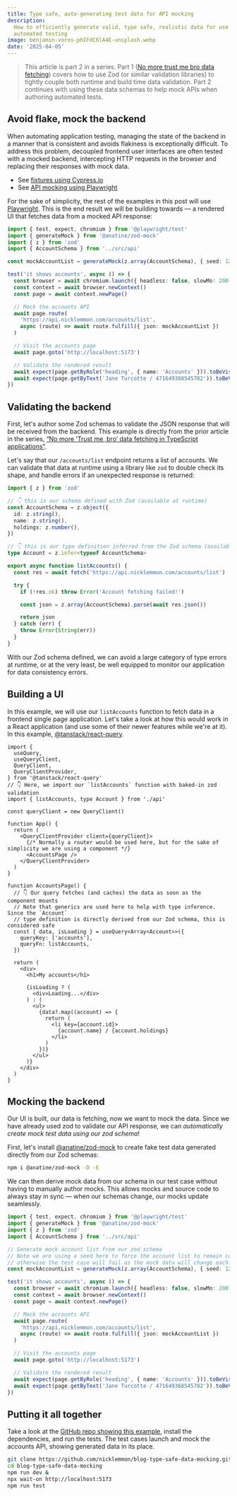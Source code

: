```yaml
---
title: Type safe, auto-generating test data for API mocking
description:
  How to efficiently generate valid, type safe, realistic data for use in
  automated testing
image: benjamin-voros-phIFdC6lA4E-unsplash.webp
date: '2025-04-05'
---
```


> This article is part 2 in a series. Part 1
> ([No more trust me bro data fetching](/post/no-more-trust-me-bro-data-fetching))
> covers how to use Zod (or similar validation libraries) to tightly couple both
> runtime and build time data validation. Part 2 continues with using these data
> schemas to help mock APIs when authoring automated tests.

## Avoid flake, mock the backend

When automating application testing, managing the state of the backend in a
manner that is consistent and avoids flakiness is exceptionally difficult. To
address this problem, decoupled frontend user interfaces are often tested with a
mocked backend, intercepting HTTP requests in the browser and replacing their
responses with mock data.

- See [fixtures using Cypress.io](https://docs.cypress.io/api/commands/fixture)
- See [API mocking using Playwright](https://playwright.dev/docs/mock)

For the sake of simplicity, the rest of the examples in this post will use
[Playwright](https://playwright.dev/). This is the end result we will be
building towards &mdash; a rendered UI that fetches data from a mocked API
response:

```ts
import { test, expect, chromium } from '@playwright/test'
import { generateMock } from '@anatine/zod-mock'
import { z } from 'zod'
import { AccountSchema } from '../src/api'

const mockAccountList = generateMock(z.array(AccountSchema), { seed: 123 })

test('it shows accounts', async () => {
  const browser = await chromium.launch({ headless: false, slowMo: 200 })
  const context = await browser.newContext()
  const page = await context.newPage()

  // Mock the accounts API
  await page.route(
    'https://api.nicklemmon.com/accounts/list',
    async (route) => await route.fulfill({ json: mockAccountList })
  )

  // Visit the accounts page
  await page.goto('http://localhost:5173')

  // Validate the rendered result
  await expect(page.getByRole('heading', { name: 'Accounts' })).toBeVisible()
  await expect(page.getByText('Jane Turcotte / 471649368545782')).toBeVisible()
})
```

## Validating the backend

First, let's author some Zod schemas to validate the JSON response that will be
received from the backend. This example is directly from the prior article in
the series,
[“No more &lsquo;Trust me, bro&rsquo; data fetching in TypeScript applications”](/post/no-more-trust-me-bro-data-fetching).

Let's say that our `/accounts/list` endpoint returns a list of accounts. We can
validate that data at runtime using a library like `zod` to double check its
shape, and handle errors if an unexpected response is returned:

```ts
import { z } from 'zod'

// 👇 this is our schema defined with Zod (available at runtime)
const AccountSchema = z.object({
  id: z.string(),
  name: z.string(),
  holdings: z.number(),
})

// 👇 this is our type definition inferred from the Zod schema (available at build time)
type Account = z.infer<typeof AccountSchema>

export async function listAccounts() {
  const res = await fetch('https://api.nicklemmon.com/accounts/list')

  try {
    if (!res.ok) throw Error('Account fetching failed!')

    const json = z.array(AccountSchema).parse(await res.json())

    return json
  } catch (err) {
    throw Error(String(err))
  }
}
```

With our Zod schema defined, we can avoid a large category of type errors at
runtime, or at the very least, be well equipped to monitor our application for
data consistency errors.

## Building a UI

In this example, we will use our `listAccounts` function to fetch data in a
frontend single page application. Let's take a look at how this would work in a
React application (and use some of their newer features while we're at it). In
this example,
[@tanstack/react-query](https://tanstack.com/query/latest/docs/framework/react/quick-start).

```tsx
import {
  useQuery,
  useQueryClient,
  QueryClient,
  QueryClientProvider,
} from '@tanstack/react-query'
// 👇 Here, we import our `listAccounts` function with baked-in zod validation
import { listAccounts, type Account } from './api'

const queryClient = new QueryClient()

function App() {
  return (
    <QueryClientProvider client={queryClient}>
      {/* Normally a router would be used here, but for the sake of simplicity we are using a component */}
      <AccountsPage />
    </QueryClientProvider>
  )
}

function AccountsPage() {
  // 👇 Our query fetches (and caches) the data as soon as the component mounts
  // Note that generics are used here to help with type inference. Since the `Account`
  // type definition is directly derived from our Zod schema, this is considered safe
  const { data, isLoading } = useQuery<Array<Account>>({
    queryKey: ['accounts'],
    queryFn: listAccounts,
  })

  return (
    <div>
      <h1>My accounts</h1>

      {isLoading ? (
        <div>Loading...</div>
      ) : (
        <ul>
          {data?.map((account) => {
            return (
              <li key={account.id}>
                {account.name} / {account.holdings}
              </li>
            )
          })}
        </ul>
      )}
    </div>
  )
}
```

## Mocking the backend

Our UI is built, our data is fetching, now we want to mock the data. Since we
have already used zod to validate our API response, we can _automatically create
mock test data using our zod schema_!

First, let's install
[@anatine/zod-mock](https://www.npmjs.com/package/@anatine/zod-mock) to create
fake test data generated directly from our Zod schemas:

```bash
npm i @anatine/zod-mock -D -E
```

We can then derive mock data from our schema in our test case without having to
manually author mocks. This allows mocks and source code to always stay in sync
&mdash; when our schemas change, our mocks update seamlessly.

```ts
import { test, expect, chromium } from '@playwright/test'
import { generateMock } from '@anatine/zod-mock'
import { z } from 'zod'
import { AccountSchema } from '../src/api'

// Generate mock account list from our zod schema
// Note we are using a seed here to force the account list to remain consistent for every test run and make sure it is deterministic,
// otherwise the test case will fail as the mock data will change each time the test runs
const mockAccountList = generateMock(z.array(AccountSchema), { seed: 123 })

test('it shows accounts', async () => {
  const browser = await chromium.launch({ headless: false, slowMo: 200 })
  const context = await browser.newContext()
  const page = await context.newPage()

  // Mock the accounts API
  await page.route(
    'https://api.nicklemmon.com/accounts/list',
    async (route) => await route.fulfill({ json: mockAccountList })
  )

  // Visit the accounts page
  await page.goto('http://localhost:5173')

  // Validate the rendered result
  await expect(page.getByRole('heading', { name: 'Accounts' })).toBeVisible()
  await expect(page.getByText('Jane Turcotte / 471649368545782')).toBeVisible()
})
```

## Putting it all together

Take a look at the
[GitHub repo showing this example](https://github.com/nicklemmon/blog-type-safe-data-mocking),
install the dependencies, and run the tests. The test cases launch and mock the
accounts API, showing generated data in its place.

```bash
git clone https://github.com/nicklemmon/blog-type-safe-data-mocking.git
cd blog-type-safe-data-mocking
npm run dev &
npx wait-on http://localhost:5173
npm run test
```
